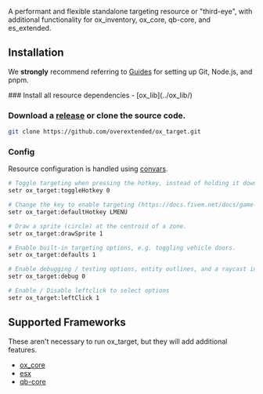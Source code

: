 
<ResourceLinks repo="https://github.com/overextended/ox_target" />

A performant and flexible standalone targeting resource or "third-eye", with additional functionality for ox_inventory, ox_core, qb-core, and es_extended.

## Installation

<Callout type="info">

We **strongly** recommend referring to [Guides](../guides) for setting up Git, Node.js, and pnpm.

</Callout>

<Steps>
### Install all resource dependencies
- [ox_lib](../ox_lib/)

### Download a [release](https://github.com/overextended/ox_target/releases) or clone the source code.

```bash
git clone https://github.com/overextended/ox_target.git
```

### Config

Resource configuration is handled using [convars](https://docs.fivem.net/docs/scripting-reference/convars/).

```bash
# Toggle targeting when pressing the hotkey, instead of holding it down.
setr ox_target:toggleHotkey 0

# Change the key to enable targeting (https://docs.fivem.net/docs/game-references/input-mapper-parameter-ids/keyboard)
setr ox_target:defaultHotkey LMENU

# Draw a sprite (circle) at the centroid of a zone.
setr ox_target:drawSprite 1

# Enable built-in targeting options, e.g. toggling vehicle doors.
setr ox_target:defaults 1

# Enable debugging / testing options, entity outlines, and a raycast indicator.
setr ox_target:debug 0

# Enable / Disable leftclick to select options
setr ox_target:leftClick 1
```

</Steps>

## Supported Frameworks

These aren't necessary to run ox_target, but they will add additional features.

- [ox_core](https://github.com/overextended/ox_core)
- [esx](https://github.com/esx-framework/esx-legacy)
- [qb-core](https://github.com/qbcore-framework/qb-core)
